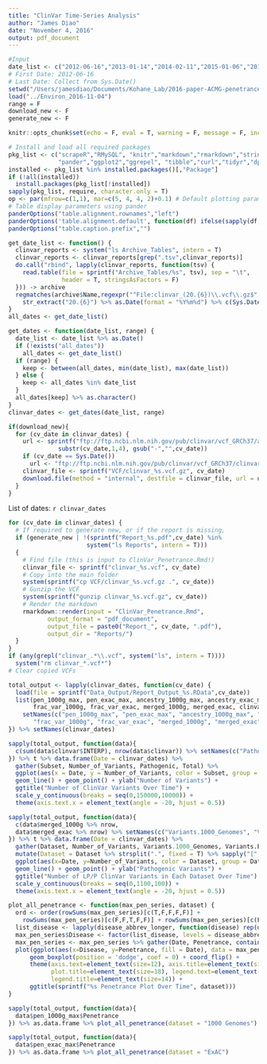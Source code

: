 ```yaml
---
title: "ClinVar Time-Series Analysis"
author: "James Diao"
date: "November 4, 2016"
output: pdf_document
---
```

```r
#Input
date_list <- c("2012-06-16","2013-01-14","2014-02-11","2015-01-06","2016-01-04",as.character(Sys.Date()))
# First Date: 2012-06-16
# Last Date: Collect from Sys.Date()
setwd("/Users/jamesdiao/Documents/Kohane_Lab/2016-paper-ACMG-penetrance/ClinVar_Reports")
load("../Environ_2016-11-04")
range = F
download_new <- F
generate_new <- F
```

```r
knitr::opts_chunk$set(echo = F, eval = T, warning = F, message = F, include = F)

# Install and load all required packages
pkg_list <- c("scrapeR","RMySQL", "knitr","markdown","rmarkdown","stringr",
              "pander","ggplot2","ggrepel", "tibble","curl","tidyr","dplyr")
installed <- pkg_list %in% installed.packages()[,"Package"]
if (!all(installed))
  install.packages(pkg_list[!installed])
sapply(pkg_list, require, character.only = T)
op <- par(mfrow=c(1,1), mar=c(5, 4, 4, 2)+0.1) # Default plotting parameters
# Table display parameters using pander
panderOptions("table.alignment.rownames","left")
panderOptions('table.alignment.default', function(df) ifelse(sapply(df, is.numeric), 'right', 'left'))
panderOptions("table.caption.prefix","")
```

``` r
get_date_list <- function() {
  clinvar_reports <- system("ls Archive_Tables", intern = T)
  clinvar_reports <- clinvar_reports[grep(".tsv",clinvar_reports)]
  do.call("rbind", lapply(clinvar_reports, function(tsv) {
    read.table(file = sprintf("Archive_Tables/%s", tsv), sep = "\t", 
               header = T, stringsAsFactors = F)
  })) -> archive
  regmatches(archive$Name,regexpr("^File:clinvar_(20.{6})\\.vcf\\.gz$",archive$Name)) %>% 
    str_extract("20.{6}") %>% as.Date(format = "%Y%m%d") %>% c(Sys.Date())
}
all_dates <- get_date_list()

get_dates <- function(date_list, range) {
  date_list <- date_list %>% as.Date()
  if (!exists("all_dates"))
    all_dates <- get_date_list()
  if (range) {
    keep <- between(all_dates, min(date_list), max(date_list))
  } else {
    keep <- all_dates %in% date_list
  }
  all_dates[keep] %>% as.character()
}
clinvar_dates <- get_dates(date_list, range)
```

```r
if(download_new){
  for (cv_date in clinvar_dates) {
    url <- sprintf("ftp://ftp.ncbi.nlm.nih.gov/pub/clinvar/vcf_GRCh37/archive/%s/clinvar_%s.vcf.gz",
              substr(cv_date,1,4), gsub("-","",cv_date))
    if (cv_date == Sys.Date()) 
      url <- "ftp://ftp.ncbi.nlm.nih.gov/pub/clinvar/vcf_GRCh37/clinvar.vcf.gz"
    clinvar_file <- sprintf("VCF/clinvar_%s.vcf.gz", cv_date)
    download.file(method = "internal", destfile = clinvar_file, url = url)
  }
}
```

List of dates: `r clinvar_dates`  

``` r
for (cv_date in clinvar_dates) {
  # If required to generate new, or if the report is missing,
  if (generate_new | !(sprintf("Report_%s.pdf",cv_date) %in% 
                      system("ls Reports", intern = T)))
  {
    # Find file (this is input to ClinVar_Penetrance.Rmd!)
    clinvar_file <- sprintf("clinvar_%s.vcf", cv_date)
    # Copy into the main folder
    system(sprintf("cp VCF/clinvar_%s.vcf.gz .", cv_date))
    # Gunzip the VCF
    system(sprintf("gunzip clinvar_%s.vcf.gz", cv_date))
    # Render the markdown
    rmarkdown::render(input = "ClinVar_Penetrance.Rmd", 
           output_format = "pdf_document",
           output_file = paste0("Report_", cv_date, ".pdf"),
           output_dir = "Reports/")
  }
}
if (any(grepl("clinvar_.*\\.vcf", system("ls", intern = T))))
  system("rm clinvar_*.vcf*")
# Clear copied VCFs
```

``` r
total_output <- lapply(clinvar_dates, function(cv_date) {
  load(file = sprintf("Data_Output/Report_Output_%s.RData",cv_date))
  list(pen_1000g_max, pen_exac_max, ancestry_1000g_max, ancestry_exac_max, 
       frac_var_1000g, frac_var_exac, merged_1000g, merged_exac, clinvar) %>% 
    setNames(c("pen_1000g_max", "pen_exac_max", "ancestry_1000g_max", "ancestry_exac_max", 
       "frac_var_1000g", "frac_var_exac", "merged_1000g", "merged_exac", "clinvar"))
}) %>% setNames(clinvar_dates)

sapply(total_output, function(data){
  c(sum(data$clinvar$INTERP), nrow(data$clinvar)) %>% setNames(c("Pathogenic","Total"))
}) %>% t %>% data.frame(Date = clinvar_dates) %>% 
  gather(Subset, Number_of_Variants, Pathogenic, Total) %>%
  ggplot(aes(x = Date, y = Number_of_Variants, color = Subset, group = Subset)) + 
  geom_line() + geom_point() + ylab("Number of Variants") + 
  ggtitle("Number of ClinVar Variants Over Time") + 
  scale_y_continuous(breaks = seq(0,150000,10000)) +
  theme(axis.text.x = element_text(angle = -20, hjust = 0.5))

sapply(total_output, function(data){
  c(data$merged_1000g %>% nrow,
  data$merged_exac %>% nrow) %>% setNames(c("Variants.1000_Genomes", "Variants.ExAC"))
}) %>% t %>% data.frame(Date = clinvar_dates) %>% 
  gather(Dataset, Number_of_Variants, Variants.1000_Genomes, Variants.ExAC) %>%
  mutate(Dataset = Dataset %>% strsplit(".", fixed = T) %>% sapply("[",2)) %>%
  ggplot(aes(x=Date, y=Number_of_Variants, color = Dataset, group = Dataset)) + 
  geom_line() + geom_point() + ylab("Pathogenic Variants") + 
  ggtitle("Number of LP/P ClinVar Variants in Each Dataset Over Time") + 
  scale_y_continuous(breaks = seq(0,1100,100)) +
  theme(axis.text.x = element_text(angle = -20, hjust = 0.5))
```

```r
plot_all_penetrance <- function(max_pen_series, dataset) {
  ord <- order(rowSums(max_pen_series)[c(T,F,F,F,F)] + 
    rowSums(max_pen_series)[c(F,F,T,F,F)] + rowSums(max_pen_series)[c(F,F,F,F,T)], decreasing = T)
  list_disease <- lapply(disease_abbrev_longer, function(disease) rep(disease,5)) %>% unlist
  max_pen_series$Disease <- factor(list_disease, levels = disease_abbrev_longer[ord])
  max_pen_series <- max_pen_series %>% gather(Date, Penetrance, contains("-"))
  plot(ggplot(aes(x=Disease, y=Penetrance, fill = Date), data = max_pen_series) + 
      geom_boxplot(position = 'dodge', coef = 0) + coord_flip() + 
      theme(axis.text=element_text(size=12), axis.title=element_text(size=14), 
            plot.title=element_text(size=18), legend.text=element_text(size=12),
            legend.title=element_text(size=14)) + 
      ggtitle(sprintf("%s Penetrance Plot Over Time", dataset)))
}

sapply(total_output, function(data){
  data$pen_1000g_max$Penetrance
}) %>% as.data.frame %>% plot_all_penetrance(dataset = "1000 Genomes")

sapply(total_output, function(data){
  data$pen_exac_max$Penetrance
}) %>% as.data.frame %>% plot_all_penetrance(dataset = "ExAC")
```




